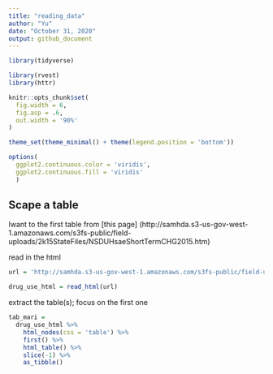 ```yaml
---
title: "reading_data"
author: "Yu"
date: "October 31, 2020"
output: github_document
---
```


```r
library(tidyverse)

library(rvest)
library(httr)

knitr::opts_chunk$set(
  fig.width = 6,
  fig.asp = .6,
  out.width = '90%'
)

theme_set(theme_minimal() + theme(legend.position = 'bottom'))

options(
  ggplot2.continuous.color = 'viridis',
  ggplot2.continuous.fill = 'viridis'
  )
```

## Scape a table


Iwant to the first table from [this page]
(http://samhda.s3-us-gov-west-1.amazonaws.com/s3fs-public/field-uploads/2k15StateFiles/NSDUHsaeShortTermCHG2015.htm)


read in the html
```r
url = 'http://samhda.s3-us-gov-west-1.amazonaws.com/s3fs-public/field-uploads/2k15StateFiles/NSDUHsaeShortTermCHG2015.htm'

drug_use_html = read_html(url)
```

extract the table(s); focus on the first one

```r
tab_mari = 
  drug_use_html %>% 
    html_nodes(css = 'table') %>% 
    first() %>% 
    html_table() %>% 
    slice(-1) %>% 
    as_tibble()
```

